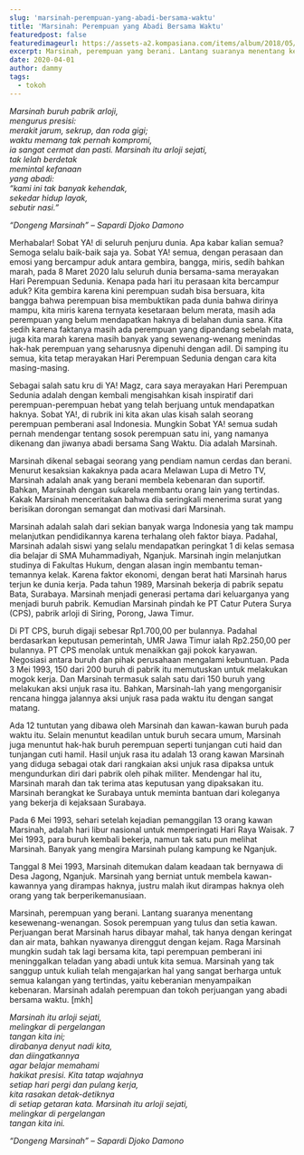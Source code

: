 ```yaml
---
slug: 'marsinah-perempuan-yang-abadi-bersama-waktu'
title: 'Marsinah: Perempuan yang Abadi Bersama Waktu'
featuredpost: false
featuredimageurl: https://assets-a2.kompasiana.com/items/album/2018/05/08/malam-5af11808bde57564533527b2.jpg?t=o&v=760
excerpt: Marsinah, perempuan yang berani. Lantang suaranya menentang kesewenang-wenangan. Sosok perempuan yang tulus dan setia kawan.
date: 2020-04-01
author: dammy
tags:
  - tokoh
---
```


_Marsinah buruh pabrik arloji,  
mengurus presisi:  
merakit jarum, sekrup, dan roda gigi;  
waktu memang tak pernah kompromi,  
ia sangat cermat dan pasti.
Marsinah itu arloji sejati,  
tak lelah berdetak  
memintal kefanaan  
yang abadi:  
“kami ini tak banyak kehendak,  
sekedar hidup layak,  
sebutir nasi.”_

_“Dongeng Marsinah” – Sapardi Djoko Damono_

Merhabalar! Sobat YA! di seluruh penjuru dunia. Apa kabar kalian semua? Semoga selalu baik-baik saja ya. Sobat YA! semua, dengan perasaan dan emosi yang bercampur aduk antara gembira, bangga, miris, sedih bahkan marah, pada 8 Maret 2020 lalu seluruh dunia bersama-sama merayakan Hari Perempuan Sedunia. Kenapa pada hari itu perasaan kita bercampur aduk? Kita gembira karena kini perempuan sudah bisa bersuara, kita bangga bahwa perempuan bisa membuktikan pada dunia bahwa dirinya mampu, kita miris karena ternyata kesetaraan belum merata, masih ada perempuan yang belum mendapatkan haknya di belahan dunia sana. Kita sedih karena faktanya masih ada perempuan yang dipandang sebelah mata, juga kita marah karena masih banyak yang sewenang-wenang menindas hak-hak perempuan yang seharusnya dipenuhi dengan adil. Di samping itu semua, kita tetap merayakan Hari Perempuan Sedunia dengan cara kita masing-masing.

Sebagai salah satu kru di YA! Magz, cara saya merayakan Hari Perempuan Sedunia adalah dengan kembali mengisahkan kisah inspiratif dari perempuan-perempuan hebat yang telah berjuang untuk mendapatkan haknya. Sobat YA!, di rubrik ini kita akan ulas kisah salah seorang perempuan pemberani asal Indonesia. Mungkin Sobat YA! semua sudah pernah mendengar tentang sosok perempuan satu ini, yang namanya dikenang dan jiwanya abadi bersama Sang Waktu. Dia adalah Marsinah.

Marsinah dikenal sebagai seorang yang pendiam namun cerdas dan berani. Menurut kesaksian kakaknya pada acara Melawan Lupa di Metro TV, Marsinah adalah anak yang berani membela kebenaran dan suportif. Bahkan, Marsinah dengan sukarela membantu orang lain yang tertindas. Kakak Marsinah menceritakan bahwa dia seringkali menerima surat yang berisikan dorongan semangat dan motivasi dari Marsinah.

Marsinah adalah salah dari sekian banyak warga Indonesia yang tak mampu melanjutkan pendidikannya karena terhalang oleh faktor biaya. Padahal, Marsinah adalah siswi yang selalu mendapatkan peringkat 1 di kelas semasa dia belajar di SMA Muhammadiyah, Nganjuk. Marsinah ingin melanjutkan studinya di Fakultas Hukum, dengan alasan ingin membantu teman-temannya kelak. Karena faktor ekonomi, dengan berat hati Marsinah harus terjun ke dunia kerja. Pada tahun 1989, Marsinah bekerja di pabrik sepatu Bata, Surabaya. Marsinah menjadi generasi pertama dari keluarganya yang menjadi buruh pabrik. Kemudian Marsinah pindah ke PT Catur Putera Surya (CPS), pabrik arloji di Siring, Porong, Jawa Timur.

Di PT CPS, buruh digaji sebesar Rp1.700,00 per bulannya. Padahal berdasarkan keputusan pemerintah, UMR Jawa Timur ialah Rp2.250,00 per bulannya. PT CPS menolak untuk menaikkan gaji pokok karyawan. Negosiasi antara buruh dan pihak perusahaan mengalami kebuntuan. Pada 3 Mei 1993, 150 dari 200 buruh di pabrik itu memutuskan untuk melakukan mogok kerja. Dan Marsinah termasuk salah satu dari 150 buruh yang melakukan aksi unjuk rasa itu. Bahkan, Marsinah-lah yang mengorganisir rencana hingga jalannya aksi unjuk rasa pada waktu itu dengan sangat matang.

Ada 12 tuntutan yang dibawa oleh Marsinah dan kawan-kawan buruh pada waktu itu. Selain menuntut keadilan untuk buruh secara umum, Marsinah juga menuntut hak-hak buruh perempuan seperti tunjangan cuti haid dan tunjangan cuti hamil. Hasil unjuk rasa itu adalah 13 orang kawan Marsinah yang diduga sebagai otak dari rangkaian aksi unjuk rasa dipaksa untuk mengundurkan diri dari pabrik oleh pihak militer. Mendengar hal itu, Marsinah marah dan tak terima atas keputusan yang dipaksakan itu. Marsinah berangkat ke Surabaya untuk meminta bantuan dari koleganya yang bekerja di kejaksaan Surabaya.

Pada 6 Mei 1993, sehari setelah kejadian pemanggilan 13 orang kawan Marsinah, adalah hari libur nasional untuk memperingati Hari Raya Waisak. 7 Mei 1993, para buruh kembali bekerja, namun tak satu pun melihat Marsinah. Banyak yang mengira Marsinah pulang kampung ke Nganjuk.

Tanggal 8 Mei 1993, Marsinah ditemukan dalam keadaan tak bernyawa di Desa Jagong, Nganjuk. Marsinah yang berniat untuk membela kawan-kawannya yang dirampas haknya, justru malah ikut dirampas haknya oleh orang yang tak berperikemanusiaan.

Marsinah, perempuan yang berani. Lantang suaranya menentang kesewenang-wenangan. Sosok perempuan yang tulus dan setia kawan. Perjuangan berat Marsinah harus dibayar mahal, tak hanya dengan keringat dan air mata, bahkan nyawanya direnggut dengan kejam. Raga Marsinah mungkin sudah tak lagi bersama kita, tapi perempuan pemberani ini meninggalkan teladan yang abadi untuk kita semua. Marsinah yang tak sanggup untuk kuliah telah mengajarkan hal yang sangat berharga untuk semua kalangan yang tertindas, yaitu keberanian menyampaikan kebenaran. Marsinah adalah perempuan dan tokoh perjuangan yang abadi bersama waktu. [mkh]

_Marsinah itu arloji sejati,  
melingkar di pergelangan  
tangan kita ini;  
dirabanya denyut nadi kita,  
dan diingatkannya  
agar belajar memahami  
hakikat presisi.
Kita tatap wajahnya  
setiap hari pergi dan pulang kerja,  
kita rasakan detak-detiknya  
di setiap getaran kata.
Marsinah itu arloji sejati,  
melingkar di pergelangan  
tangan kita ini._

_“Dongeng Marsinah” – Sapardi Djoko Damono_
